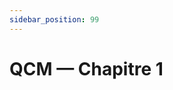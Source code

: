 ---
sidebar_position: 99
---


# QCM — Chapitre 1

<Quiz
  title="Chapitre 1"
  questions={ch1}
  stepMode
  requireAnswerBeforeNext
  score
/>
